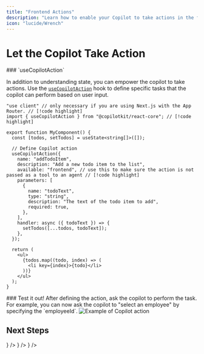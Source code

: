 ```yaml
---
title: "Frontend Actions"
description: "Learn how to enable your Copilot to take actions in the frontend."
icon: "lucide/Wrench"
---
```


# Let the Copilot Take Action

<Steps>

<Step>
### `useCopilotAction`

In addition to understanding state, you can empower the copilot to take actions. Use the [`useCopilotAction`](/reference/hooks/useCopilotAction) hook to define specific tasks that the copilot can perform based on user input.

```tsx title="YourComponent.tsx"
"use client" // only necessary if you are using Next.js with the App Router. // [!code highlight]
import { useCopilotAction } from "@copilotkit/react-core"; // [!code highlight]

export function MyComponent() {
  const [todos, setTodos] = useState<string[]>([]);

  // Define Copilot action
  useCopilotAction({
    name: "addTodoItem",
    description: "Add a new todo item to the list",
    available: "frontend", // use this to make sure the action is not passed as a tool to an agent // [!code highlight]
    parameters: [
      {
        name: "todoText",
        type: "string",
        description: "The text of the todo item to add",
        required: true,
      },
    ],
    handler: async ({ todoText }) => {
      setTodos([...todos, todoText]);
    },
  });

  return (
    <ul>
      {todos.map((todo, index) => (
        <li key={index}>{todo}</li>
      ))}
    </ul>
  );
}
```
</Step>

<Step>
  <UseClientCalloutSnippet components={props.components} />
</Step>


<Step>
### Test it out!
After defining the action, ask the copilot to perform the task. For example, you can now ask the copilot to "select an employee" by specifying the `employeeId`.

<Frame>
  <img 
    src="/images/copilot-action-example.gif" 
    alt="Example of Copilot action" 
    className="rounded-lg shadow-md w-full max-w-md mx-auto"
  />
</Frame>
</Step>

</Steps>


## Next Steps

<Cards>
  <Card
    title="useCopilotAction Reference"
    description="Refer to the documentation for the useCopilotAction hook."
    href="/reference/hooks/useCopilotAction"
    icon={<LinkIcon />}
  />
  <Card
    title="Actions + Generative UI"
    description="Learn how to render custom UI components alongside your actions, directly in the CopilotKit chat window."
    href="/guides/generative-ui"
    icon={<LinkIcon />}
  />
  <Card
    title="Backend Actions"
    description="Enable backend services to trigger actions via copilot backend hooks."
    href="/guides/backend-actions"
    icon={<LinkIcon />}
  />
</Cards>
